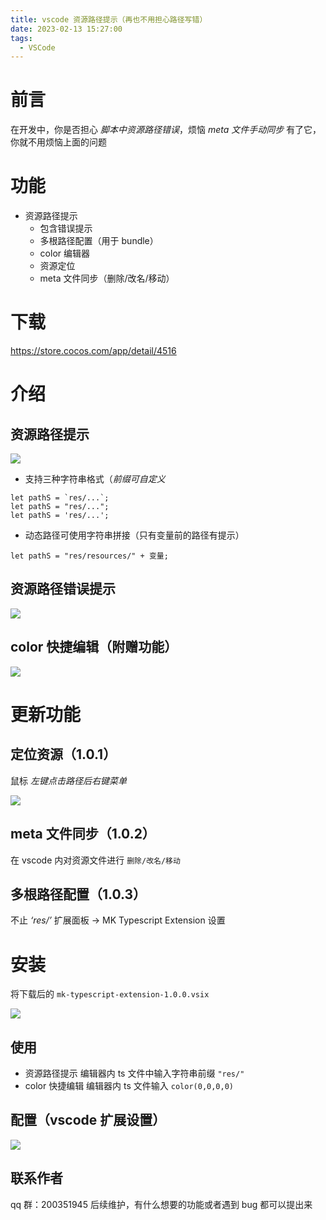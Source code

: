```yaml
---
title: vscode 资源路径提示（再也不用担心路径写错）
date: 2023-02-13 15:27:00
tags:
  - VSCode
---
```


# 前言

在开发中，你是否担心 _脚本中资源路径错误_，烦恼 _meta 文件手动同步_
有了它，你就不用烦恼上面的问题

# 功能

- 资源路径提示
  - 包含错误提示
  - 多根路径配置（用于 bundle）
  - color 编辑器
  - 资源定位
  - meta 文件同步（删除/改名/移动）

# 下载

<a href="https://store.cocos.com/app/detail/4516" class="onebox" target="_blank">
  https://store.cocos.com/app/detail/4516
</a>

# 介绍

## 资源路径提示

![](https://download.cocos.com/CocosStore/markdown/269e4ec2156b41808139884ddd6bfe36/269e4ec2156b41808139884ddd6bfe36.gif)

- 支持三种字符串格式（_前缀可自定义_

```auto
let pathS = `res/...`;
let pathS = "res/...";
let pathS = 'res/...';
```

- 动态路径可使用字符串拼接（只有变量前的路径有提示）

```auto
let pathS = "res/resources/" + 变量;
```

## 资源路径错误提示

![](https://download.cocos.com/CocosStore/markdown/e53855724a504c49bf93825a85aba1f4/e53855724a504c49bf93825a85aba1f4.png)

## color 快捷编辑（附赠功能）

![](https://download.cocos.com/CocosStore/markdown/ffef3d241ea84505a1bd3852183e64f5/ffef3d241ea84505a1bd3852183e64f5.png)

# 更新功能

## 定位资源（1.0.1）

鼠标 _左键点击路径后右键菜单_

![](https://download.cocos.com/CocosStore/markdown/acd429d5bb9141b5a5603e3893806dad/acd429d5bb9141b5a5603e3893806dad.png)

## meta 文件同步（1.0.2）

在 vscode 内对资源文件进行 `删除/改名/移动`

## 多根路径配置（1.0.3）

不止 _‘res/’_
扩展面板 -> MK Typescript Extension 设置

# 安装

将下载后的 `mk-typescript-extension-1.0.0.vsix`

![](https://download.cocos.com/CocosStore/markdown/eda3adec8d7c4b03bff9290b1299c03d/eda3adec8d7c4b03bff9290b1299c03d.png)

## 使用

- 资源路径提示
  编辑器内 ts 文件中输入字符串前缀 `"res/"`
- color 快捷编辑
  编辑器内 ts 文件输入 `color(0,0,0,0)`

## 配置（vscode 扩展设置）

![](https://download.cocos.com/CocosStore/markdown/a8daa3227de043afa693be1dd6030353/a8daa3227de043afa693be1dd6030353.png)

## 联系作者

qq 群：200351945
后续维护，有什么想要的功能或者遇到 bug 都可以提出来
